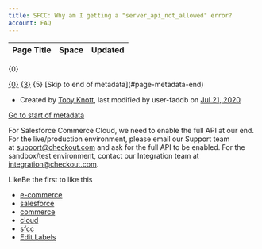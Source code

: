 ```yaml
---
title: SFCC: Why am I getting a "server_api_not_allowed" error?
account: FAQ 
---
```


<table class="aui"> <thead> <tr class="header"> <th class="search-result-title">Page Title</th> <th class="search-result-space">Space</th> <th class="search-result-date">Updated</th> </tr> </thead> </table> <p class="search-result-count">{0}</p> <tr class="search-result"> <td class="search-result-title"><a href="{1}" class="content-type-{2}"><span>{0}</span></a></td> <td class="search-result-space"><a class="space" href="/display/{4}/" title="{3}">{3}</a></td> <td class="search-result-date"><span class="date" title="{6}">{5}</span></td> </tr> [Skip to end of metadata](#page-metadata-end)

*   Created by [Toby Knott](    /display/~toby.knott
    ), last modified by user-faddb on [Jul 21, 2020](/pages/diffpagesbyversion.action?pageId=8487238&selectedPageVersions=2&selectedPageVersions=3 "Show changes")

[Go to start of metadata](#page-metadata-start)

For Salesforce Commerce Cloud, we need to enable the full API at our end. For the live/production environment, please email our Support team at [support@checkout.com](mailto:support@checkout.com) and ask for the full API to be enabled. For the sandbox/test environment, contact our Integration team at [integration@checkout.com](mailto:integration@checkout.com).

LikeBe the first to like this

*   [e-commerce](/label/FAQ/e-commerce)
*   [salesforce](/label/FAQ/salesforce)
*   [commerce](/label/FAQ/commerce)
*   [cloud](/label/FAQ/cloud)
*   [sfcc](/label/FAQ/sfcc)
*   [Edit Labels](# "Edit Labels (Type 'l')")




